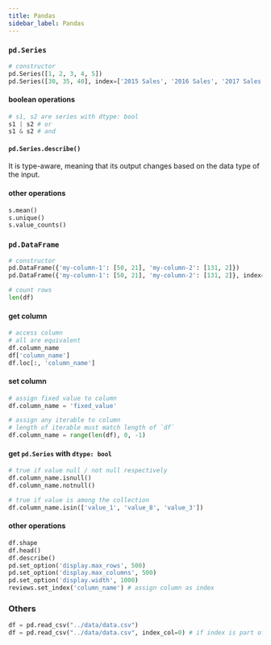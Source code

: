 ```yaml
---
title: Pandas
sidebar_label: Pandas
---
```



### `pd.Series`

```python
# constructor
pd.Series([1, 2, 3, 4, 5])
pd.Series([30, 35, 40], index=['2015 Sales', '2016 Sales', '2017 Sales'], name='Product A')
```

#### boolean operations

```python
# s1, s2 are series with dtype: bool
s1 | s2 # or
s1 & s2 # and
```

#### `pd.Series.describe()`

It is type-aware, meaning that its output changes based on the data type of the input.

#### other operations

```python
s.mean()
s.unique()
s.value_counts()
```



### `pd.DataFrame`

```python
# constructor
pd.DataFrame({'my-column-1': [50, 21], 'my-column-2': [131, 2]})
pd.DataFrame({'my-column-1': [50, 21], 'my-column-2': [131, 2]}, index=['my-index-1', 'my-index-2'])
```

```python
# count rows
len(df)
```

#### get column

```python
# access column
# all are equivalent
df.column_name
df['column_name']
df.loc[:, 'column_name']
```

#### set column

```python
# assign fixed value to column
df.column_name = 'fixed_value'
```

```python
# assign any iterable to column
# length of iterable must match length of `df`
df.column_name = range(len(df), 0, -1)
```

#### get `pd.Series` with `dtype: bool`

```python
# true if value null / not null respectively
df.column_name.isnull()
df.column_name.notnull()
```

```python
# true if value is among the collection
df.column_name.isin(['value_1', 'value_8', 'value_3'])
```

#### other operations

```python
df.shape
df.head()
df.describe()
pd.set_option('display.max_rows', 500)
pd.set_option('display.max_columns', 500)
pd.set_option('display.width', 1000)
reviews.set_index('column_name') # assign column as index
```

### Others

```python
df = pd.read_csv("../data/data.csv")
df = pd.read_csv("../data/data.csv", index_col=0) # if index is part of csv
```
